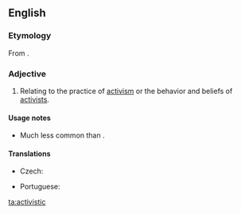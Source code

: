 ==English==

===Etymology===
From {{suffix|activist|ic|lang=en}}.

===Adjective===
{{en-adj}}

# Relating to the practice of [[activism]] or the behavior and beliefs of [[activists]].

====Usage notes====
* Much less common than {{m|en|activist|pos=adjective}}.

====Translations====
{{trans-see|activist|[[activist#Adjective|activist]]}}
{{trans-top|relating to the practice of activism or the behavior and beliefs of activists}}
* Czech: {{t|cs|aktivistický|m}}
{{trans-mid}}
* Portuguese: {{t+|pt|ativista}}
{{trans-bottom}}

[[ta:activistic]]